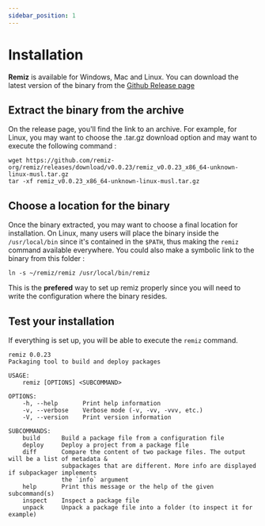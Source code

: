 ```yaml
---
sidebar_position: 1
---
```


# Installation

**Remiz** is available for Windows, Mac and Linux. You can download the latest
version of the binary from the [Github Release page](https://github.com/remiz-org/remiz/releases/latest)


## Extract the binary from the archive

On the release page, you'll find the link to an archive. For example, for Linux,
you may want to choose the .tar.gz download option and may want to execute
the following command :

```
wget https://github.com/remiz-org/remiz/releases/download/v0.0.23/remiz_v0.0.23_x86_64-unknown-linux-musl.tar.gz
tar -xf remiz_v0.0.23_x86_64-unknown-linux-musl.tar.gz
```


## Choose a location for the binary

Once the binary extracted, you may want to choose a final location for installation.
On Linux, many users will place the binary inside the `/usr/local/bin` since
it's contained in the `$PATH`, thus making the `remiz` command available everywhere.
You could also make a symbolic link to the binary from this folder :

```
ln -s ~/remiz/remiz /usr/local/bin/remiz
```

This is the **prefered** way to set up remiz properly since you will need
to write the configuration where the binary resides.

## Test your installation

If everything is set up, you will be able to execute the `remiz` command.
```text title="remiz"
remiz 0.0.23
Packaging tool to build and deploy packages

USAGE:
    remiz [OPTIONS] <SUBCOMMAND>

OPTIONS:
    -h, --help       Print help information
    -v, --verbose    Verbose mode (-v, -vv, -vvv, etc.)
    -V, --version    Print version information

SUBCOMMANDS:
    build      Build a package file from a configuration file
    deploy     Deploy a project from a package file
    diff       Compare the content of two package files. The output will be a list of metadata &
               subpackages that are different. More info are displayed if subpackager implements
               the `info` argument
    help       Print this message or the help of the given subcommand(s)
    inspect    Inspect a package file
    unpack     Unpack a package file into a folder (to inspect it for example)
```